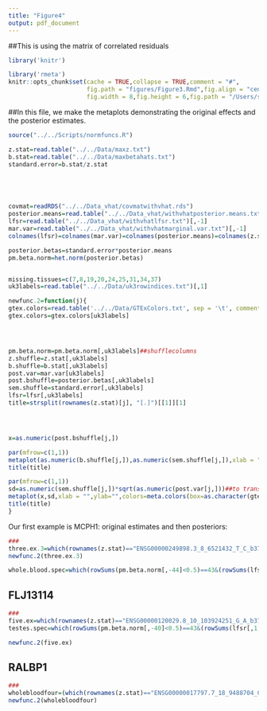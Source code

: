 ```yaml
---
title: "Figure4"
output: pdf_document
---
```


##This is using the matrix of correlated residuals

```r
library('knitr')

library('rmeta')
knitr::opts_chunk$set(cache = TRUE,collapse = TRUE,comment = "#",
                      fig.path = "figures/Figure3.Rmd",fig.align = "center",
                      fig.width = 8,fig.height = 6,fig.path = "/Users/sarahurbut/Dropbox/PaperEdits/Paper/Figureswithres/") 
```

##In this file, we make the metaplots demonstrating the original effects and the posterior estimates.

```r
source("../../Scripts/normfuncs.R")

z.stat=read.table("../../Data/maxz.txt")
b.stat=read.table("../../Data/maxbetahats.txt")
standard.error=b.stat/z.stat





covmat=readRDS("../../Data_vhat/covmatwithvhat.rds")
posterior.means=read.table("../../Data_vhat/withvhatposterior.means.txt")[,-1]
lfsr=read.table("../../Data_vhat/withvhatlfsr.txt")[,-1]
mar.var=read.table("../../Data_vhat/withvhatmarginal.var.txt")[,-1]
colnames(lfsr)=colnames(mar.var)=colnames(posterior.means)=colnames(z.stat)

posterior.betas=standard.error*posterior.means
pm.beta.norm=het.norm(posterior.betas)


missing.tissues=c(7,8,19,20,24,25,31,34,37)
uk3labels=read.table("../../Data/uk3rowindices.txt")[,1]

newfunc.2=function(j){
gtex.colors=read.table('../../Data/GTExColors.txt', sep = '\t', comment.char = '')[-missing.tissues,2]
gtex.colors=gtex.colors[uk3labels]




pm.beta.norm=pm.beta.norm[,uk3labels]##shufflecolumns
z.shuffle=z.stat[,uk3labels]
b.shuffle=b.stat[,uk3labels]
post.var=mar.var[uk3labels]
post.bshuffle=posterior.betas[,uk3labels]
sem.shuffle=standard.error[,uk3labels]
lfsr=lfsr[,uk3labels]
title=strsplit(rownames(z.stat)[j], "[.]")[[1]][1]




x=as.numeric(post.bshuffle[j,])

par(mfrow=c(1,1))
metaplot(as.numeric(b.shuffle[j,]),as.numeric(sem.shuffle[j,]),xlab = "",ylab="",colors=meta.colors(box=as.character(gtex.colors)),xlim=c(-1,1))
title(title)

par(mfrow=c(1,1))
sd=as.numeric(sem.shuffle[j,])*sqrt(as.numeric(post.var[j,]))##to transform to posterior sd of beta
metaplot(x,sd,xlab = "",ylab="",colors=meta.colors(box=as.character(gtex.colors)),xlim=c(-1,1))
title(title)
}
````


Our first example is MCPH1: original estimates and then posteriors:

```r

###
three.ex.3=which(rownames(z.stat)=="ENSG00000249898.3_8_6521432_T_C_b37")
newfunc.2(three.ex.3)

whole.blood.spec=which(rowSums(pm.beta.norm[,-44]<0.5)==43&(rowSums(lfsr[,1:44]<0.05)>=40))

```


## FLJ13114 
```r
###
five.ex=which(rownames(z.stat)=="ENSG00000120029.8_10_103924251_G_A_b37")
testes.spec=which(rowSums(pm.beta.norm[,-40]<0.5)==43&(rowSums(lfsr[,1:44]<0.05)>=40))[1:10]

newfunc.2(five.ex)
```
 
## RALBP1

```r
###
wholebloodfour=(which(rownames(z.stat)=="ENSG00000017797.7_18_9488704_C_T_b37"))
newfunc.2(wholebloodfour)

```




